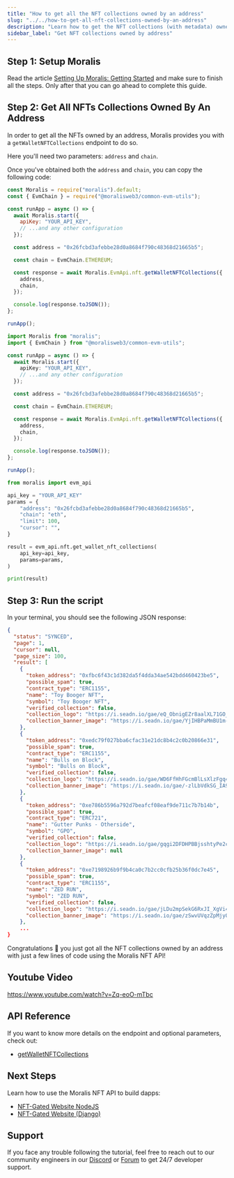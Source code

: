 ```yaml
---
title: "How to get all the NFT collections owned by an address"
slug: "../../how-to-get-all-nft-collections-owned-by-an-address"
description: "Learn how to get the NFT collections (with metadata) owned by an address using Moralis NFT API."
sidebar_label: "Get NFT collections owned by address"
---
```


## Step 1: Setup Moralis

Read the article [Setting Up Moralis: Getting Started](/web3-data-api/evm/get-your-api-key) and make sure to finish all the steps. Only after that you can go ahead to complete this guide.

## Step 2: Get All NFTs Collections Owned By An Address

In order to get all the NFTs owned by an address, Moralis provides you with a `getWalletNFTCollections` endpoint to do so.

Here you'll need two parameters: `address` and `chain`.

Once you've obtained both the `address` and `chain`, you can copy the following code:


<Tabs groupId="programming-language">
  <TabItem value="javascript" label="index.js (JavaScript)" default>

```javascript index.js
const Moralis = require("moralis").default;
const { EvmChain } = require("@moralisweb3/common-evm-utils");

const runApp = async () => {
  await Moralis.start({
    apiKey: "YOUR_API_KEY",
    // ...and any other configuration
  });

  const address = "0x26fcbd3afebbe28d0a8684f790c48368d21665b5";

  const chain = EvmChain.ETHEREUM;

  const response = await Moralis.EvmApi.nft.getWalletNFTCollections({
    address,
    chain,
  });

  console.log(response.toJSON());
};

runApp();
```

</TabItem>
<TabItem value="typescript" label="index.ts (TypeScript)">

```typescript index.ts
import Moralis from "moralis";
import { EvmChain } from "@moralisweb3/common-evm-utils";

const runApp = async () => {
  await Moralis.start({
    apiKey: "YOUR_API_KEY",
    // ...and any other configuration
  });

  const address = "0x26fcbd3afebbe28d0a8684f790c48368d21665b5";

  const chain = EvmChain.ETHEREUM;

  const response = await Moralis.EvmApi.nft.getWalletNFTCollections({
    address,
    chain,
  });

  console.log(response.toJSON());
};

runApp();
```

</TabItem>
<TabItem value="python" label="index.py (Python)">

```python index.py
from moralis import evm_api

api_key = "YOUR_API_KEY"
params = {
    "address": "0x26fcbd3afebbe28d0a8684f790c48368d21665b5",
    "chain": "eth",
    "limit": 100,
    "cursor": "",
}

result = evm_api.nft.get_wallet_nft_collections(
    api_key=api_key,
    params=params,
)

print(result)
```

</TabItem>
</Tabs>

## Step 3: Run the script


<RunTheScript />

In your terminal, you should see the following JSON response:

```json
{
  "status": "SYNCED",
  "page": 1,
  "cursor": null,
  "page_size": 100,
  "result": [
    {
      "token_address": "0xfbc6f43c1d382da5f4dda34ae542bdd460423be5",
      "possible_spam": true,
      "contract_type": "ERC1155",
      "name": "Toy Booger NFT",
      "symbol": "Toy Booger NFT",
      "verified_collection": false,
      "collection_logo": "https://i.seadn.io/gae/eQ_ObnigEZr8aalXL71GO_3Cs6xGrIiNKRKtbvPS9d-OAIgQeBkqGyjtKZMcu4DuVaknkuk0_E4TtIpjs0UIe3cFBJmHXV5-mitjrw?w=500&auto=format",
      "collection_banner_image": "https://i.seadn.io/gae/YjIHBPaMmBU1m-CHjZwcLNGhxhgDoJrSrXZCZi3xvBaGJKM-FQISrKzsWHdFoLifl-IzEWuVZ8uJLelUSE6oOjoxaizyswbI5wmkjFg?w=500&auto=format"
    },
    {
      "token_address": "0xedc79f027bba6cfac31e21dc8b4c2c0b20866e31",
      "possible_spam": true,
      "contract_type": "ERC1155",
      "name": "Bulls on Block",
      "symbol": "Bulls on Block",
      "verified_collection": false,
      "collection_logo": "https://i.seadn.io/gae/WD6FfHhFGcmBlLsXlzFgq4Za8TlC5065GRUJwXjnRgUpkMrLLr8-SMcVgRzUnuxtKZ8mXcwvG_iydceIDJ2_NGxMTil0uWnB8i4IFg?w=500&auto=format",
      "collection_banner_image": "https://i.seadn.io/gae/-zlLbVdkSG_IA9p_fJxajDyBA6SyzQ1_Q4lwFkpan_NM51rk7NsEM6Drs6sMaCkZP7QEfVNRYOLl7o-GLQzd4ShDWNZiTf6BHx-m?w=500&auto=format"
    },
    {
      "token_address": "0xe786b5596a792d7beafcf08eaf9de711c7b7b14b",
      "possible_spam": true,
      "contract_type": "ERC721",
      "name": "Gutter Punks - Otherside",
      "symbol": "GPO",
      "verified_collection": false,
      "collection_logo": "https://i.seadn.io/gae/gqgi2DFDHPBBjsshtyPe2cN019JZmML8gBfy1Hg5LhOEckX-BRPLqWfQf_xqGyWB9YtFefq5jh35JIp-YSadq8fN9rlZKS-N6TK8?w=500&auto=format",
      "collection_banner_image": null
    },
    {
      "token_address": "0xe7198926b9f9b4ca0c7b2cc0cfb25b36f0dc7e45",
      "possible_spam": true,
      "contract_type": "ERC1155",
      "name": "ZED RUN",
      "symbol": "ZED RUN",
      "verified_collection": false,
      "collection_logo": "https://i.seadn.io/gae/jLDu2mpSekG6RxJI_XgVi4Uhf3NFZ5thkJrNwVXkbL3c7fKwQoxJSGiiolCjIijUPBf8_QtoDMLPla6PyDEo4mcDIysTp1LVp5s3tlU?w=500&auto=format",
      "collection_banner_image": "https://i.seadn.io/gae/zSwvUVqzZpMjyOTiAQCtkb9Uw-G3O-j4Iilmb_QfcMSMMS4V9rNUjBs4icxxDzEfk1kMiwijCiT3tDxWBXDs-gI1TFyT6I6KaG20P70?w=500&auto=format"
    },
    ...
}
```

Congratulations 🥳 you just got all the NFT collections owned by an address with just a few lines of code using the Moralis NFT API!

## Youtube Video

https://www.youtube.com/watch?v=Zq-eoO-mTbc

## API Reference

If you want to know more details on the endpoint and optional parameters, check out:

<ul>
  <li><a href="/web3-data-api/evm/reference/get-wallet-nft-collections">getWalletNFTCollections</a></li>
</ul>

## Next Steps

Learn how to use the Moralis NFT API to build dapps:

<ul>
  <li><a href="/guides/token-gating-website-nextjs">NFT-Gated Website NodeJS</a></li>
  <li><a href="/guides/token-gating-website-django">NFT-Gated Website (Django)</a></li>
</ul>

## Support

If you face any trouble following the tutorial, feel free to reach out to our community engineers in our [Discord](https://moralis.io/discord) or [Forum](https://forum.moralis.io) to get 24/7 developer support.
